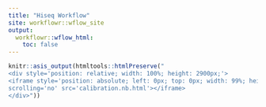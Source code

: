 ```yaml
---
title: "Hiseq Workflow"
site: workflowr::wflow_site
output:
  workflowr::wflow_html:
    toc: false
---
```



```r
knitr::asis_output(htmltools::htmlPreserve("
<div style='position: relative; width: 100%; height: 2900px;'>
<iframe style='position: absolute; left: 0px; top: 0px; width: 99%; height: 100%; z-index:1;'frameborder='0' 
scrolling='no' src='calibration.nb.html'></iframe>
</div>"))
```


